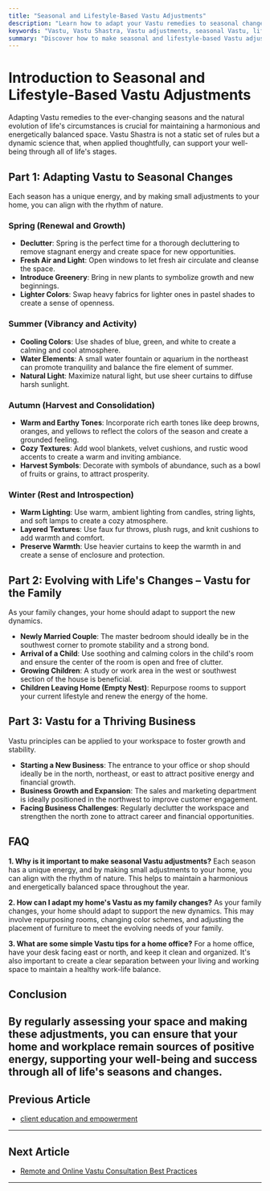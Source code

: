 ```yaml
---
title: "Seasonal and Lifestyle-Based Vastu Adjustments"
description: "Learn how to adapt your Vastu remedies to seasonal changes and evolving lifestyle needs to maintain a harmonious and energetically balanced space."
keywords: "Vastu, Vastu Shastra, Vastu adjustments, seasonal Vastu, lifestyle Vastu, Vastu remedies, Vastu for home, Vastu for family, Vastu for business"
summary: "Discover how to make seasonal and lifestyle-based Vastu adjustments to ensure your space remains energetically balanced. This guide provides recommendations for adapting Vastu remedies to the changing seasons and evolving family and business circumstances."
---
```


# Introduction to Seasonal and Lifestyle-Based Vastu Adjustments

Adapting Vastu remedies to the ever-changing seasons and the natural evolution of life's circumstances is crucial for maintaining a harmonious and energetically balanced space. Vastu Shastra is not a static set of rules but a dynamic science that, when applied thoughtfully, can support your well-being through all of life's stages.

## Part 1: Adapting Vastu to Seasonal Changes

Each season has a unique energy, and by making small adjustments to your home, you can align with the rhythm of nature.

### Spring (Renewal and Growth)

-   **Declutter**: Spring is the perfect time for a thorough decluttering to remove stagnant energy and create space for new opportunities.
-   **Fresh Air and Light**: Open windows to let fresh air circulate and cleanse the space.
-   **Introduce Greenery**: Bring in new plants to symbolize growth and new beginnings.
-   **Lighter Colors**: Swap heavy fabrics for lighter ones in pastel shades to create a sense of openness.

### Summer (Vibrancy and Activity)

-   **Cooling Colors**: Use shades of blue, green, and white to create a calming and cool atmosphere.
-   **Water Elements**: A small water fountain or aquarium in the northeast can promote tranquility and balance the fire element of summer.
-   **Natural Light**: Maximize natural light, but use sheer curtains to diffuse harsh sunlight.

### Autumn (Harvest and Consolidation)

-   **Warm and Earthy Tones**: Incorporate rich earth tones like deep browns, oranges, and yellows to reflect the colors of the season and create a grounded feeling.
-   **Cozy Textures**: Add wool blankets, velvet cushions, and rustic wood accents to create a warm and inviting ambiance.
-   **Harvest Symbols**: Decorate with symbols of abundance, such as a bowl of fruits or grains, to attract prosperity.

### Winter (Rest and Introspection)

-   **Warm Lighting**: Use warm, ambient lighting from candles, string lights, and soft lamps to create a cozy atmosphere.
-   **Layered Textures**: Use faux fur throws, plush rugs, and knit cushions to add warmth and comfort.
-   **Preserve Warmth**: Use heavier curtains to keep the warmth in and create a sense of enclosure and protection.

## Part 2: Evolving with Life's Changes – Vastu for the Family

As your family changes, your home should adapt to support the new dynamics.

-   **Newly Married Couple**: The master bedroom should ideally be in the southwest corner to promote stability and a strong bond.
-   **Arrival of a Child**: Use soothing and calming colors in the child's room and ensure the center of the room is open and free of clutter.
-   **Growing Children**: A study or work area in the west or southwest section of the house is beneficial.
-   **Children Leaving Home (Empty Nest)**: Repurpose rooms to support your current lifestyle and renew the energy of the home.

## Part 3: Vastu for a Thriving Business

Vastu principles can be applied to your workspace to foster growth and stability.

-   **Starting a New Business**: The entrance to your office or shop should ideally be in the north, northeast, or east to attract positive energy and financial growth.
-   **Business Growth and Expansion**: The sales and marketing department is ideally positioned in the northwest to improve customer engagement.
-   **Facing Business Challenges**: Regularly declutter the workspace and strengthen the north zone to attract career and financial opportunities.

## FAQ

**1. Why is it important to make seasonal Vastu adjustments?**
Each season has a unique energy, and by making small adjustments to your home, you can align with the rhythm of nature. This helps to maintain a harmonious and energetically balanced space throughout the year.

**2. How can I adapt my home's Vastu as my family changes?**
As your family changes, your home should adapt to support the new dynamics. This may involve repurposing rooms, changing color schemes, and adjusting the placement of furniture to meet the evolving needs of your family.

**3. What are some simple Vastu tips for a home office?**
For a home office, have your desk facing east or north, and keep it clean and organized. It's also important to create a clear separation between your living and working space to maintain a healthy work-life balance.

## Conclusion

By regularly assessing your space and making these adjustments, you can ensure that your home and workplace remain sources of positive energy, supporting your well-being and success through all of life's seasons and changes.
---

## Previous Article
- [client education and empowerment](181014_client_education_and_empowerment.mdx)

---

## Next Article
- [Remote and Online Vastu Consultation Best Practices](181016_Remote_and_Online_Vastu_Consultation_Best_Practices.mdx)

---
